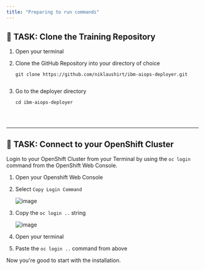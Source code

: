 ```yaml
---
title: "Preparing to run commands"
---
```





## 🚀 TASK: Clone the Training Repository

1. Open your terminal
1. Clone the GitHub Repository into your directory of choice

	```
	git clone https://github.com/niklaushirt/ibm-aiops-deployer.git
	

1. Go to the deployer directory

	```
	cd ibm-aiops-deployer


<br/>
<hr/>


## 🚀 TASK: Connect to your OpenShift Cluster

Login to your OpenShift Cluster from your Terminal by using the `oc login` command from the OpenShift Web Console.

<Accordion>
<AccordionItem title="💡 Need Help?">

1. Open your Openshift Web Console
1. Select `Copy Login Command`

	![image](./../images/01_fzth_ocp_connect.png)

1. Copy the `oc login ..` string

	![image](./../images/02_fzth_ocp_connect.png)

1. Open your terminal
1. Paste the `oc login ..` command from above
	
Now you're good to start with the installation.

</AccordionItem>
</Accordion>

